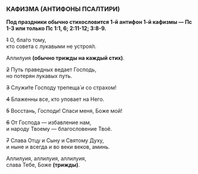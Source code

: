 ### КАФИЗМА (АНТИФОНЫ ПСАЛТИРИ)

**Под праздники обычно стихословится 1-й антифон 1-й кафизмы — Пс 1-3 или только Пс 1:1, 6; 2:11-12; 3:8-9.**

~~1~~ О, бла́го тому,  
кто совета с лукавыми не устроя́л.

Аллилуия **(обычно трижды на каждый стих)**.

~~2~~ Путь праведных ведает Господь,  
но потерян лукавых путь.

~~3~~ Cлужи́те Господу трепеща́ и со страхом!

~~4~~ Блаженны все, кто уповает на Него.

~~5~~ Восстань, Господи! Спаси меня, Боже мой!

~~6~~ От Господа — избавление нам,  
и народу Твоему — благословение Твоё.

~~7~~ Слава Отцу и Сыну и Святому Духу,  
и ныне и всегда и во веки веков, аминь.

Аллилуия, аллилуия, аллилуия,  
слава Тебе, Боже **(трижды)**.
